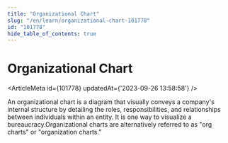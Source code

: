 ```yaml
---
title: "Organizational Chart"
slug: "/en/learn/organizational-chart-101778"
id: "101778"
hide_table_of_contents: true
---
```



# Organizational Chart

<ArticleMeta id={101778} updatedAt={'2023-09-26 13:58:58'} />
<div className='border-solid border-b border-t-0 my-4 border-[var(--ifm-color-gray-300)]' />

An organizational chart is a diagram that visually conveys a company's internal structure by detailing the roles, responsibilities, and relationships between individuals within an entity. It is one way to visualize a bureaucracy.Organizational charts are alternatively referred to as "org charts" or "organization charts."
